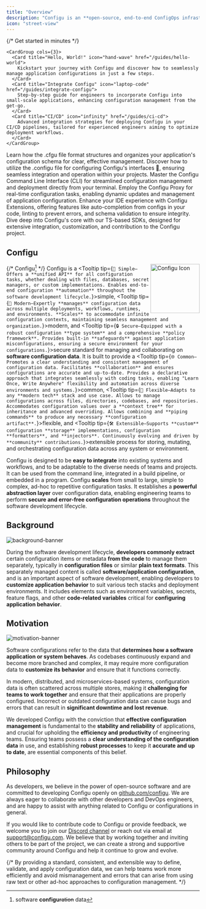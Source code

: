 ```yaml
---
title: "Overview"
description: "Configu is an **open-source, end-to-end ConfigOps infrastructure** that empowers engineering teams to seamlessly manage and collaborate on **software configuration data**—such as environment variables, secrets, and feature flags—across any system or environment. ⚙️✨"
icon: "street-view"
---
```


<AccordionGroup>
  <Accordion title="Quickstart">
    {/* Get started in minutes */}

    <CardGroup cols={3}>
      <Card title="Hello, World!" icon="hand-wave" href="/guides/hello-world">
        Kickstart your journey with Configu and discover how to seamlessly manage application configurations in just a few steps.
      </Card>
      <Card title="Integrate Configu" icon="laptop-code" href="/guides/integrate-configu">
        Step-by-step guide for engineers to incorporate Configu into small-scale applications, enhancing configuration management from the get-go.
      </Card>
      <Card title="CI/CD" icon="infinity" href="/guides/ci-cd">
        Advanced integration strategies for deploying Configu in your CI/CD pipelines, tailored for experienced engineers aiming to optimize deployment workflows.
      </Card>
    </CardGroup>
  </Accordion>

  <Accordion title="Interfaces">
    <CardGroup cols={2}>
      <Card title=".cfgu" icon="brackets-curly" href="/interfaces/.cfgu">
        Learn how the .cfgu file format structures and organizes your application's configuration schema for clear, effective management.
      </Card>
      <Card title=".configu" icon="brackets-curly" href="/interfaces/.configu">
        Discover how to utilize the .configu file for configuring Configu's interfaces 🤭, ensuring seamless integration and operation within your projects.
      </Card>
      <Card title="Configu CLI" icon="terminal" href="/interfaces/cli">
        Master the Configu Command Line Interface (CLI) for streamlined configuration management and deployment directly from your terminal.
      </Card>
      <Card title="Configu Proxy" icon="server" href="/interfaces/proxy">
        Employ the Configu Proxy for real-time configuration tasks, enabling dynamic updates and management of application configuration.
      </Card>
      <Card title="IDE Extensions" icon="code" href="/interfaces/ide">
        Enhance your IDE experience with Configu Extensions, offering features like auto-completion from configs in your code, linting to prevent errors, and schema validation to ensure integrity.
      </Card>
      <Card title="Internal SDKs" icon="layer-group" href="/interfaces/sdk">
        Dive deep into Configu's core with our TS-based SDKs, designed for extensive integration, customization, and contribution to the Configu project.
      </Card>
    </CardGroup>
  </Accordion>
</AccordionGroup>

## Configu

<a href="https://configu.com" target="_blank">
  <img align="right" noZoom src="/images/icon/icon.svg" width="128" alt="Configu Icon"/>
</a>

{/* Configu[^origin] */}
Configu is a <Tooltip tip={`🎯 Simple—Offers a **unified API** for all configuration tasks, whether dealing with files, databases, secret managers, or custom implementations. Enables end-to-end configuration **automation** throughout the software development lifecycle.`}>simple</Tooltip>, <Tooltip tip={`🚀 Modern—Expertly **manages** configuration data across multiple deployments, workflows, runtimes, and environments. **Scales** to accommodate infinite configuration contexts, maintaining seamless management and organization.`}>modern</Tooltip>, and <Tooltip tip={`🔒 Secure—Equipped with a robust configuration **type system** and a comprehensive **policy framework**. Provides built-in **safeguards** against application misconfigurations, ensuring a secure environment for your configurations.`}>secure</Tooltip> standard for managing and collaborating on **software configuration data**. It is built to provide a <Tooltip tip={`🌐 Common—Promotes a clear understanding and consistent management of configuration data. Facilitates **collaboration** and ensures configurations are accurate and up-to-date. Provides a declarative approach that integrates seamlessly with coding tasks, enabling "Learn Once, Write Anywhere" flexibility and automation across diverse environments and systems.`}>common</Tooltip>, <Tooltip tip={`🌟 Flexible—Adapts to any **modern tech** stack and use case. Allows to manage configurations across files, directories, codebases, and repositories. Accommodates configuration values over a **context tree** for inheritance and advanced overriding. Allows combining and **piping commands** to produce any necessary **configuration artifact**.`}>flexible</Tooltip>, and <Tooltip tip={`🛠 Extensible—Supports **custom** configuration **storage** implementations, configuration **formatters**, and **injectors**. Continuously evolving and driven by **community** contributions.`}>extensible</Tooltip> process for storing, mutating, and orchestrating configuration data across any system or environment.

Configu is designed to be **easy to integrate** into existing systems and workflows, and to be adaptable to the diverse needs of teams and projects. It can be used from the command line, integrated in a build pipeline, or embedded in a program. Configu **scales** from small to large, simple to complex, ad-hoc to repetitive configuration tasks. It establishes a **powerful abstraction layer** over configuration data, enabling engineering teams to perform **secure and error-free configuration operations** throughout the software development lifecycle.

[^origin]: software **configu**~~ration~~ data

## Background

![background-banner](/images/banner/software-code-configurations-1.svg)

During the software development lifecycle, **developers commonly extract** certain configuration items or metadata **from the code** to manage them separately, typically in **configuration files** or similar **plain text formats**. This separately managed content is called **software/application configuration**, and is an important aspect of software development, enabling developers to **customize application behavior** to suit various tech stacks and deployment environments. It includes elements such as environment variables, secrets, feature flags, and other **code-related variables** critical for **configuring application behavior**.

## Motivation

![motivation-banner](/images/banner/software-code-configurations-2.svg)

Software configurations refer to the data that **determines how a software application or system behaves**. As codebases continuously expand and become more branched and complex, it may require more configuration data to **customize its behavior** and ensure that it functions correctly.

In modern, distributed, and microservices-based systems, configuration data is often scattered across multiple stores, making it **challenging for teams to work together** and ensure that their applications are properly configured. Incorrect or outdated configuration data can cause bugs and errors that can result in **significant downtime and lost revenue**.

We developed Configu with the conviction that **effective configuration management** is fundamental to the **stability and reliability** of applications, and crucial for upholding the **efficiency and productivity** of engineering teams. Ensuring teams possess a **clear understanding of the configuration data** in use, and establishing **robust processes** to keep it **accurate and up to date**, are essential components of this belief.

## Philosophy

As developers, we believe in the power of open-source software and are committed to developing Configu openly on [github.com/configu](https://github.com/configu). We are always eager to collaborate with other developers and DevOps engineers, and are happy to assist with anything related to Configu or configurations in general.

If you would like to contribute code to Configu or provide feedback, we welcome you to join our [Discord channel](https://discord.com/invite/cjSBxnB9z8) or reach out via email at <a href="mailto:support@configu.com">support@configu.com</a>. We believe that by working together and inviting others to be part of the project, we can create a strong and supportive community around Configu and help it continue to grow and evolve.

{/* By providing a standard, consistent, and extensible way to define, validate, and apply configuration data, we can help teams work more efficiently and avoid mismanagement and errors that can arise from using raw text or other ad-hoc approaches to configuration management. */}

